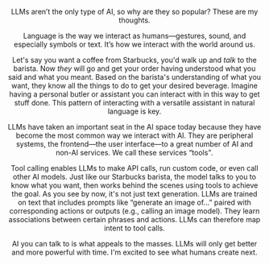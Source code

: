 

<BackLink link='/writing' text='Writing' />
<Header
  title="AI's frontend"
  date='April 2025'
  link='https://jude.vercel.app/writing/ai-frontend'
/>

LLMs aren&rsquo;t the only type of AI, so why are they so popular? These are my thoughts.

Language is the way we interact as humans—gestures, sound, and especially symbols or text.
It&rsquo;s how we interact with the world around us.

Let's say you want a coffee from Starbucks, you'd walk up and _talk_ to the barista. Now _they_ will go and get your order having understood what you said and what you meant.  Based on the barista's understanding of what you want, they know all the things to do to get your desired beverage. Imagine having a personal butler or assistant you can interact with in this way to get stuff done. This pattern of interacting with a versatile assistant in natural language is key.

LLMs have taken an important seat in the AI space today because they have become the most common way we interact with AI. They are peripheral systems, the frontend—the user interface—to a great number of AI and non-AI services. We call these services <q>tools</q>.

Tool calling enables LLMs to make API calls, run custom code, or even call other AI models. Just like our Starbucks barista, the model talks to you to know what you want, then works behind the scenes using tools to achieve the goal. As you see by now, it's not just text generation. LLMs are trained on text that includes prompts like “generate an image of…” paired with corresponding actions or outputs (e.g., calling an image model). They learn associations between certain phrases and actions. LLMs can therefore map intent to tool calls.

AI you can talk to is what appeals to the masses. LLMs will only get better and more powerful with time. I'm excited to see what humans create next.

<Quote
  quote="... and now nothing will be restrained from them, which they have imagined to do."
  from="Genesis 11:6"
  link="https://www.bible.com/bible/compare/GEN.11.6"
/>